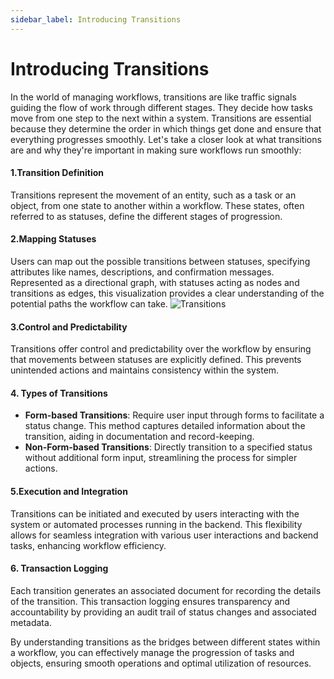 ```yaml
---
sidebar_label: Introducing Transitions
---
```


# Introducing Transitions

In the world of managing workflows, transitions are like traffic signals guiding the flow of work through different stages. They decide how tasks move from one step to the next within a system. Transitions are essential because they determine the order in which things get done and ensure that everything progresses smoothly. Let's take a closer look at what transitions are and why they're important in making sure workflows run smoothly:
#### **1.Transition Definition**

Transitions represent the movement of an entity, such as a task or an object, from one state to another within a workflow. These states, often referred to as statuses, define the different stages of progression.

#### **2.Mapping Statuses**

Users can map out the possible transitions between statuses, specifying attributes like names, descriptions, and confirmation messages. Represented as a directional graph, with statuses acting as nodes and transitions as edges, this visualization provides a clear understanding of the potential paths the workflow can take.
![Transitions](transition.png)

#### **3.Control and Predictability**

Transitions offer control and predictability over the workflow by ensuring that movements between statuses are explicitly defined. This prevents unintended actions and maintains consistency within the system.

#### **4. Types of Transitions**

- **Form-based Transitions**: Require user input through forms to facilitate a status change. This method captures detailed information about the transition, aiding in documentation and record-keeping.
- **Non-Form-based Transitions**: Directly transition to a specified status without additional form input, streamlining the process for simpler actions.

#### **5.Execution and Integration**

Transitions can be initiated and executed by users interacting with the system or automated processes running in the backend. This flexibility allows for seamless integration with various user interactions and backend tasks, enhancing workflow efficiency.

#### **6. Transaction Logging**

Each transition generates an associated document for recording the details of the transition. This transaction logging ensures transparency and accountability by providing an audit trail of status changes and associated metadata.

By understanding transitions as the bridges between different states within a workflow, you can effectively manage the progression of tasks and objects, ensuring smooth operations and optimal utilization of resources.
